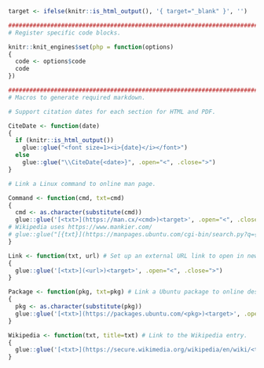 ```r

target <- ifelse(knitr::is_html_output(), '{ target="_blank" }', '')

########################################################################
# Register specific code blocks.

knitr::knit_engines$set(php = function(options)
{
  code <- options$code
  code
})

########################################################################
# Macros to generate required markdown.

# Support citation dates for each section for HTML and PDF.

CiteDate <- function(date)
{
  if (knitr::is_html_output())
    glue::glue("<font size=1><i>{date}</i></font>")
  else
    glue::glue("\\CiteDate{<date>}", .open="<", .close=">")
}

# Link a Linux command to online man page.

Command <- function(cmd, txt=cmd)
{
  cmd <- as.character(substitute(cmd))
  glue::glue('[<txt>](https://man.cx/<cmd>)<target>', .open="<", .close=">")
# Wikipedia uses https://www.mankier.com/
# glue::glue("[{txt}](https://manpages.ubuntu.com/cgi-bin/search.py?q={cmd})")
}

Link <- function(txt, url) # Set up an external URL link to open in new tab.
{
  glue::glue('[<txt>](<url>)<target>', .open="<", .close=">")
}

Package <- function(pkg, txt=pkg) # Link a Ubuntu package to online description.
{
  pkg <- as.character(substitute(pkg))
  glue::glue('[<txt>](https://packages.ubuntu.com/<pkg>)<target>', .open="<", .close=">")
}

Wikipedia <- function(txt, title=txt) # Link to the Wikipedia entry.
{
  glue::glue('[<txt>](https://secure.wikimedia.org/wikipedia/en/wiki/<title>)<target>', .open="<", .close=">")
}
             

``` 

